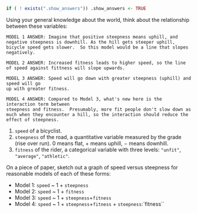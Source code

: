 <!--  Author: Daniel Kaplan -->
<!--  Subject: Correlation -->

```r
if ( ! exists(".show_answers")) .show_answers <- TRUE
```

Using your general knowledge about the world, think about the
relationship between these variables:

```marginfigure
MODEL 1 ANSWER: Imagine that positive steepness means uphill, and negative steepness is downhill. As the hill gets steeper uphill, bicycle speed gets slower.  So this model would be a line that slopes negatively.

MODEL 2 ANSWER: Increased fitness leads to higher speed, so the line of speed against fittness will slope upwards.

MODEL 3 ANSWER: Speed will go down with greater steepness (uphill) and speed will go
up with greater fitness.

MODEL 4 ANSWER: Compared to Model 3, what's new here is the interaction term between
steepness and fitness.  Presumably, more fit people don't slow down as
much when they encounter a hill, so the interaction should reduce the
effect of steepness.
```


#. `speed` of a bicyclist.
#. `steepness` of the road, a quantitative variable  measured by the grade (rise over run). 0 means flat, + means uphill, $-$ means downhill.
#. `fitness` of the rider, a categorical variable with three levels: `"unfit"`, `"average"`, `"athletic"`.


On a piece of paper, sketch out a graph of speed versus steepness for reasonable models of each of these forms:

* Model 1: `speed` ~ 1 + `steepness`
* Model 2: `speed` ~ 1 + `fitness`
* Model 3: `speed` ~ 1 + `steepness`+`fitness`
* Model 4: `speed` ~ 1 + `steepness`+`fitness` + `steepness`:`fitness``



